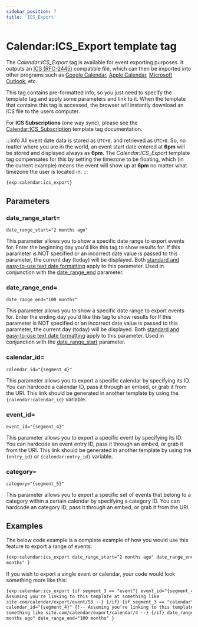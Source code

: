 ```yaml
---
sidebar_position: 7
title: 'ICS_Export'
---
```


# Calendar:ICS_Export template tag

The _Calendar:ICS_Export_ tag is available for event exporting purposes. It outputs an [ICS (RFC-2445)](http://www.ietf.org/rfc/rfc2445.txt) compatible file, which can then be imported into other programs such as [Google Calendar](https://calendar.google.com), [Apple Calendar](https://support.apple.com/guide/calendar/welcome/mac), [Microsoft Outlook](https://www.microsoft.com/microsoft-365/outlook/email-and-calendar-software-microsoft-outlook), etc.

This tag contains pre-formatted info, so you just need to specify the template tag and apply some parameters and link to it. When the template that contains this tag is accessed, the browser will instantly download an ICS file to the users computer.

For **ICS Subscriptions** (one way sync), please see the [Calendar:ICS_Subscription](./ics-subscription.mdx) template tag documentation.

:::info
All event date data is stored as `UTC+0`, and retrieved as `UTC+0`. So, no matter where you are in the world, an event start date entered at **6pm** will be stored and displayed always as **6pm**. The _Calendar:ICS_Export_ template tag compensates for this by setting the timezone to be floating, which (in the current example) means the event will show up at **6pm** no matter what timezone the user is located in.
:::

```html showLineNumbers
{exp:calendar:ics_export}
```

## Parameters

### date_range_start=

`date_range_start="2 months ago"`

This parameter allows you to show a specific date range to export events for. Enter the beginning day you'd like this tag to show results for. If this parameter is NOT specified or an incorrect date value is passed to this parameter, the current day (today) will be displayed. Both [standard and easy-to-use text date formatting](../guides/date-formatting.mdx) apply to this parameter. Used in conjunction with the [date_range_end](#date-range-end) parameter.

### date_range_end=

`date_range_end="100 months"`

This parameter allows you to show a specific date range to export events for. Enter the ending day you'd like this tag to show results for.If this parameter is NOT specified or an incorrect date value is passed to this parameter, the current day (today) will be displayed. Both [standard and easy-to-use text date formatting](../guides/date-formatting.mdx) apply to this parameter. Used in conjunction with the [date_range_start](#date-range-start) parameter.

### calendar_id=

`calendar_id="{segment_4}"`

This parameter allows you to export a specific calendar by specifying its ID. You can hardcode a calendar ID, pass it through an embed, or grab it from the URI. This link should be generated in another template by using the `{calendar:calendar_id}` variable.

### event_id=

`event_id="{segment_4}"`

This parameter allows you to export a specific event by specifying its ID. You can hardcode an event entry ID, pass it through an embed, or grab it from the URI. This link should be generated in another template by using the `{entry_id}` or `{calendar:entry_id}` variable.

### category=

`category="{segment_5}"`

This parameter allows you to export a specific set of events that belong to a category within a certain calendar by specifying a category ID. You can hardcode an category ID, pass it through an embed, or grab it from the URI.

## Examples

The below code example is a complete example of how you would use this feature to export a range of events:

```html showLineNumbers
{exp:calendar:ics_export date_range_start="2 months ago" date_range_end="100
months" }
```

If you wish to export a single event or calendar, your code would look something more like this:

```html showLineNumbers{3,6}
{exp:calendar:ics_export {if segment_3 == "event"} event_id="{segment_4}" {!--
Assuming you're linking to this template at something like
site.com/calendar/export/event/53 --} {/if} {if segment_3 == "calendar"}
calendar_id="{segment_4}" {!-- Assuming you're linking to this template at
something like site.com/calendar/export/calendar/4 --} {/if} date_range_start="2
months ago" date_range_end="100 months" }
```
